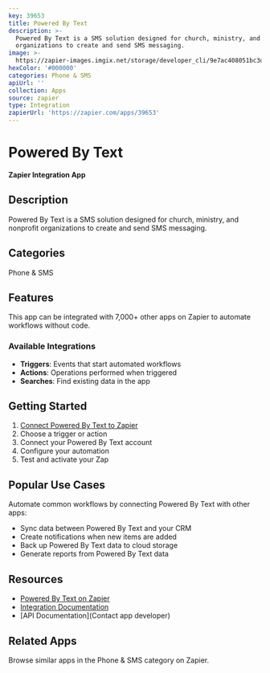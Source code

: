 ```yaml
---
key: 39653
title: Powered By Text
description: >-
  Powered By Text is a SMS solution designed for church, ministry, and nonprofit
  organizations to create and send SMS messaging.
image: >-
  https://zapier-images.imgix.net/storage/developer_cli/9e7ac408051bc3d2900efef371685e18.png?auto=format%2Ccompress&ixlib=python-3.0.0&q=50
hexColor: '#000000'
categories: Phone & SMS
apiUrl: ''
collection: Apps
source: zapier
type: Integration
zapierUrl: 'https://zapier.com/apps/39653'
---
```

# Powered By Text

**Zapier Integration App**

## Description

Powered By Text is a SMS solution designed for church, ministry, and nonprofit organizations to create and send SMS messaging.

## Categories

Phone & SMS

## Features

This app can be integrated with 7,000+ other apps on Zapier to automate workflows without code.

### Available Integrations

- **Triggers**: Events that start automated workflows
- **Actions**: Operations performed when triggered
- **Searches**: Find existing data in the app

## Getting Started

1. [Connect Powered By Text to Zapier](https://zapier.com/apps/39653)
2. Choose a trigger or action
3. Connect your Powered By Text account
4. Configure your automation
5. Test and activate your Zap

## Popular Use Cases

Automate common workflows by connecting Powered By Text with other apps:

- Sync data between Powered By Text and your CRM
- Create notifications when new items are added
- Back up Powered By Text data to cloud storage
- Generate reports from Powered By Text data

## Resources

- [Powered By Text on Zapier](https://zapier.com/apps/39653)
- [Integration Documentation](https://zapier.com/apps/39653/integrations)
- [API Documentation](Contact app developer)

## Related Apps

Browse similar apps in the Phone & SMS category on Zapier.
